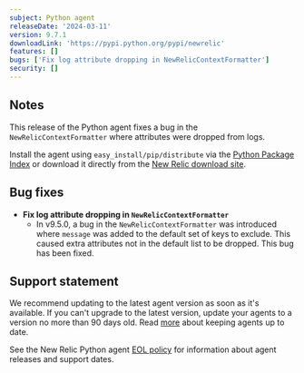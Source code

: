 ```yaml
---
subject: Python agent
releaseDate: '2024-03-11'
version: 9.7.1
downloadLink: 'https://pypi.python.org/pypi/newrelic'
features: []
bugs: ['Fix log attribute dropping in NewRelicContextFormatter']
security: []
---
```


## Notes

This release of the Python agent fixes a bug in the `NewRelicContextFormatter` where attributes were dropped from logs.

Install the agent using `easy_install/pip/distribute` via the [Python Package Index](https://pypi.python.org/pypi/newrelic) or download it directly from the [New Relic download site](https://download.newrelic.com/python_agent/release).


## Bug fixes

* **Fix log attribute dropping in `NewRelicContextFormatter`**
    *  In v9.5.0, a bug in the `NewRelicContextFormatter` was introduced where `message` was added to the default set of keys to exclude. This caused extra attributes not in the default list to be dropped. This bug has been fixed. 


## Support statement

We recommend updating to the latest agent version as soon as it's available. If you can't upgrade to the latest version, update your agents to a version no more than 90 days old. Read [more](/docs/new-relic-solutions/new-relic-one/install-configure/update-new-relic-agent/) about keeping agents up to date.

See the New Relic Python agent [EOL policy](/docs/apm/agents/python-agent/getting-started/python-agent-eol-policy/) for information about agent releases and support dates.
